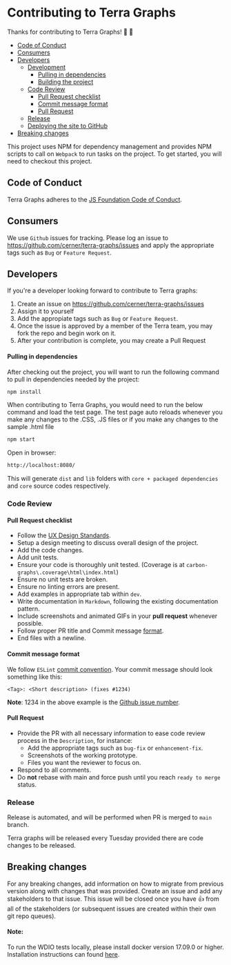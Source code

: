 # Contributing to Terra Graphs

Thanks for contributing to Terra Graphs! :1st_place_medal: :1st_place_medal:

-   [Code of Conduct](#code-of-conduct)
-   [Consumers](#consumers)
-   [Developers](#developers)
    -   [Development](#development)
        -   [Pulling in dependencies](#pulling-in-dependencies)
        -   [Building the project](#building-the-project)
    -   [Code Review](#code-review)
        -   [Pull Request checklist](#pull-request-checklist)
        -   [Commit message format](#commit-message-format)
        -   [Pull Request](#pull-request)
    -   [Release](#release)
    -   [Deploying the site to GitHub](#deploying-the-site-to-github)
-   [Breaking changes](#breaking-changes)

This project uses NPM for dependency management and provides NPM scripts to call on `Webpack` to run tasks on the project.
To get started, you will need to checkout this project.

## Code of Conduct

Terra Graphs adheres to the [JS Foundation Code of Conduct](https://js.foundation/community/code-of-conduct).

## Consumers

We use `Github` issues for tracking. Please log an issue to https://github.com/cerner/terra-graphs/issues and apply the appropriate tags such as `Bug` or `Feature Request`.

## Developers

If you're a developer looking forward to contribute to Terra graphs:

 1. Create an issue on https://github.com/cerner/terra-graphs/issues
 2. Assign it to yourself
 3. Add the appropiate tags such as `Bug` or `Feature Request`.
 4. Once the issue is approved by a member of the Terra team, you may fork the repo and begin work on it.
 5. After your contribution is complete, you may create a Pull Request

#### Pulling in dependencies

After checking out the project, you will want to run the following command to pull in dependencies needed by the project:

```sh
npm install
```

When contributing to Terra Graphs, you would need to run the below command and load the test page. The test page auto reloads whenever you make any changes to the .CSS, .JS files or if you make any changes to the sample .html file

```sh
npm start
```

Open in browser:

```sh
http://localhost:8080/
```

This will generate `dist` and `lib` folders with `core + packaged dependencies` and `core` source codes respectively.

### Code Review

#### Pull Request checklist

-   Follow the [UX Design Standards](https://wiki.ucern.com/display/UserExperience/Standard+Graphs).
-   Setup a design meeting to discuss overall design of the project.
-   Add the code changes.
-   Add unit tests.
-   Ensure your code is thoroughly unit tested. (Coverage is at `carbon-graphs\.coverage\html\index.html`)
-   Ensure no unit tests are broken.
-   Ensure no linting errors are present.
-   Add examples in appropriate tab within `dev`.
-   Write documentation in `Markdown`, following the existing documentation pattern.
-   Include screenshots and animated GIFs in your **pull request** whenever possible.
-   Follow proper PR title and Commit message [format](#commit-message-format).
-   End files with a newline.

#### Commit message format

We follow `ESLint` [commit convention](https://eslint.org/docs/1.0.0/developer-guide/contributing#step-2-make-your-changes).
Your commit message should look something like this:

```text
<Tag>: <Short description> (fixes #1234)
```
**Note**:
1234 in the above example is the [Github issue number](https://github.com/cerner/terra-graphs/issues).

#### Pull Request

-   Provide the PR with all necessary information to ease code review process in the `Description`, for instance:
    -   Add the appropriate tags such as `bug-fix` or `enhancement-fix`.
    -   Screenshots of the working prototype.
    -   Files you want the reviewer to focus on.
-   Respond to all comments.
-   Do **not** rebase with main and force push until you reach `ready to merge` status.

### Release

Release is automated, and will be performed when PR is merged to `main` branch.

Terra graphs will be released every Tuesday provided there are code changes to be released.

## Breaking changes

For any breaking changes, add information on how to migrate from previous version along with changes that was provided.
Create an issue and add any stakeholders to that issue.
This issue will be closed once you have :+1: from all of the stakeholders (or subsequent issues are created within their own git repo queues).

#### Note:

To run the WDIO tests locally, please install docker version 17.09.0 or higher. Installation instructions can found [here](https://docs.docker.com/get-docker/).
